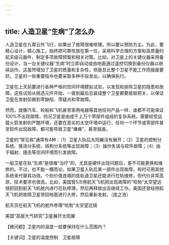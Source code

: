 ```yaml
---
---
---
```

title: 人造卫星“生病”了怎么办
---




人造卫星在九霄云外飞行，如果出了故障很难修理，所以要以预防为主。为此，要精心设计，精心施工，始终把可靠性放在第一位，采用科学合理的方案和高质量的航天级元器件，制定多项故障预案和相关对策。比如，对卫星上的关键仪器采用备份设计，当一台关键仪器“生病”时立即自动或由地面通过遥控切换到备份仪器以继续运作。这虽然增加了卫星的质量和复杂性，但是总比整个卫星不能工作而报废要好。卫星的一些重要指令也要采取多种手段发出，以确保执行。

卫星在上天前要进行各种严格的空间环境模拟试验，以发现和排除卫星的隐患和故障。这些试验从挑选元件开始，一直到最后总装成整个卫星都要层层把关，以保证卫星在发射前做到零缺陷、零疑点和零故障。

然而，就像汽车、轮船和飞机甚至家用电器等其他任何产品一样，谁都不可能保证100%不出现故障，何况卫星是由成千上万个零部件组成的复杂系统，需要经受运载火箭发射的严酷环境，还要在恶劣的太空环境中运行，任何一个环节或零部件甚至软件出现故障，都可能导致卫星“瘫痪”，甚至报废。

卫星的“常见病”通常有4种：（1）卫星入轨后太阳翼没有展开；（2）卫星的控制分系统、推进分系统、结构分系统等出现故障；（3）操作失误与软件故障；（4）由于辐射、撞击等空间环境而引发故障。

一般卫星在轨“生病”是很难“治疗”的，尤其是硬件出现问题后，是不可能更换和维修的。不过，也不能一概而论。如果卫星入轨后某一部件出现故障，有时可用其他系统来代替其功效。个别价值连城的低轨道卫星还能进行在轨维修，但代价非常高昂，技术要求也很高。比如，美国曾5次用航天飞机把出现故障的“哈勃”太空望远镜抓回到航天飞机舱内进行在轨修理，然后再释放出去继续工作。美国还曾经用航天飞机把故障卫星带回地面进行大修，然后重新发射。（庞之浩）

航天员在航天飞机的舱外修理“哈勃”太空望远镜



美国“高层大气研究”卫星展开太阳翼





【微问题】卫星内的温度一般要保持在什么范围内？

【关键词】卫星的温度控制　卫星故障